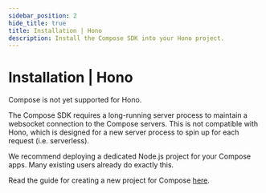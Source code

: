 ```yaml
---
sidebar_position: 2
hide_title: true
title: Installation | Hono
description: Install the Compose SDK into your Hono project.
---
```



# Installation | Hono

Compose is not yet supported for Hono.

The Compose SDK requires a long-running server process to maintain a websocket connection to the Compose servers. This is not compatible with Hono, which is designed for a new server process to spin up for each request (i.e. serverless).

We recommend deploying a dedicated Node.js project for your Compose apps. Many existing users already do exactly this.

Read the guide for creating a new project for Compose [here](/get-started/installation/new-project/node-js).